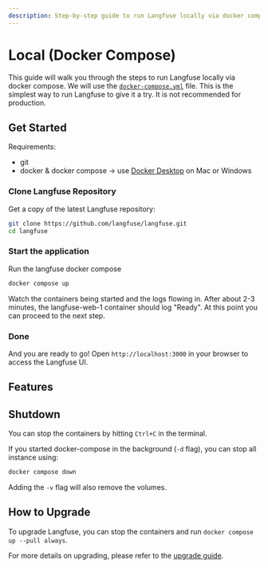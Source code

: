 ```yaml
---
description: Step-by-step guide to run Langfuse locally via docker compose.
---
```


# Local (Docker Compose)

This guide will walk you through the steps to run Langfuse locally via docker compose.
We will use the [`docker-compose.yml`](https://github.com/langfuse/langfuse/blob/main/docker-compose.yml) file.
This is the simplest way to run Langfuse to give it a try. It is not recommended for production.

## Get Started

Requirements:

- git
- docker & docker compose -> use [Docker Desktop](https://www.docker.com/products/docker-desktop/) on Mac or Windows

<Steps>

### Clone Langfuse Repository

Get a copy of the latest Langfuse repository:

```bash
git clone https://github.com/langfuse/langfuse.git
cd langfuse
```

### Start the application

Run the langfuse docker compose

```bash
docker compose up
```

Watch the containers being started and the logs flowing in.
After about 2-3 minutes, the langfuse-web-1 container should log "Ready".
At this point you can proceed to the next step.

### Done

And you are ready to go! Open `http://localhost:3000` in your browser to access the Langfuse UI.

</Steps>

## Features


<SelfHostFeatures />

## Shutdown

You can stop the containers by hitting `Ctrl+C` in the terminal.

If you started docker-compose in the background (`-d` flag), you can stop all instance using:

```bash
docker compose down
```

Adding the `-v` flag will also remove the volumes.

## How to Upgrade

To upgrade Langfuse, you can stop the containers and run `docker compose up --pull always`.

For more details on upgrading, please refer to the [upgrade guide](/self-hosting/upgrade).
